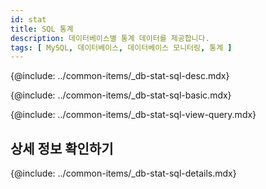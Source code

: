 ```yaml
---
id: stat
title: SQL 통계
description: 데이터베이스별 통계 데이터를 제공합니다.
tags: [ MySQL, 데이터베이스, 데이터베이스 모니터링, 통계 ]
---
```



<Note product='MySQL' link='../mysql-v1/stat' />

<!-- SQL 통계-->
{@include: ../common-items/_db-stat-sql-desc.mdx} 

<!-- SQL 통계 기본 사용 안내-->
{@include: ../common-items/_db-stat-sql-basic.mdx} 

<!-- 쿼리별 수행 추이, 자세히 보기-->
{@include: ../common-items/_db-stat-sql-view-query.mdx}  

## 상세 정보 확인하기

{@include: ../common-items/_db-stat-sql-details.mdx}